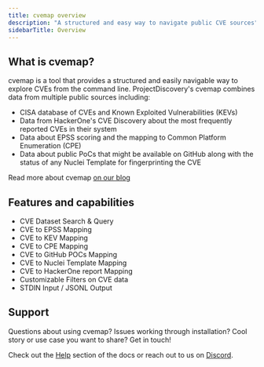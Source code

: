 ```yaml
---
title: cvemap overview
description: "A structured and easy way to navigate public CVE sources"
sidebarTitle: Overview
---
```


## What is **cvemap?**
cvemap is a tool that provides a structured and easily navigable way to explore CVEs from the command line. 
ProjectDiscovery's cvemap combines data from multiple public sources including:

 - CISA database of CVEs and Known Exploited Vulnerabilities (KEVs)
 - Data from HackerOne's CVE Discovery about the most frequently reported CVEs in their system
 - Data about EPSS scoring and the mapping to Common Platform Enumeration (CPE)
 - Data about public PoCs that might be available on GitHub along with the status of any Nuclei Template for fingerprinting the CVE

Read more about cvemap [on our blog](blog.projectdiscovery.io/announcing-cvemap-from-projectdiscovery/)

## Features and capabilities

- CVE Dataset Search & Query
- CVE to EPSS Mapping
- CVE to KEV Mapping
- CVE to CPE Mapping
- CVE to GitHub POCs Mapping
- CVE to Nuclei Template Mapping
- CVE to HackerOne report Mapping
- Customizable Filters on CVE data
- STDIN Input / JSONL Output


## Support 
Questions about using cvemap? Issues working through installation? Cool story or use case you want to share? Get in touch! 

Check out the [Help](/help) section of the docs or reach out to us on [Discord](https://discord.com/invite/projectdiscovery). 